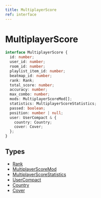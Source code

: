 ```yaml
---
title: MultiplayerScore
ref: interface
---
```


# MultiplayerScore

```ts
interface MultiplayerScore {
  id: number;
  user_id: number;
  room_id: number;
  playlist_item_id: number;
  beatmap_id: number;
  rank: Rank;
  total_score: number;
  accuracy: number;
  max_combo: number;
  mods: MultiplayerScoreMod[];
  statistics: MultiplayerScoreStatistics;
  passed: boolean;
  position: number | null;
  user: UserCompact & {
    country: Country;
    cover: Cover;
  };
}
```

## Types

- [Rank](/references/rank)
- [MultiplayerScoreMod](/references/multiplayer-score-mod)
- [MultiplayerScoreStatistics](/references/multiplayer-score-statistics)
- [UserCompact](/references/user-compact)
- [Country](/references/country)
- [Cover](/references/cover)
